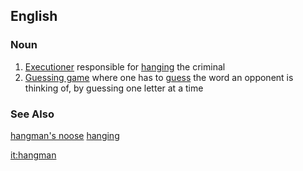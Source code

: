 ==English==
{{wikipedia}}
===Noun===
# [[Executioner]] responsible for [[hang]]ing the criminal
# [[Guessing game]] where one has to [[guess]] the word an opponent is thinking of, by guessing one letter at a time
===See Also===
[[hangman's noose]]
[[hanging]]

[[it:hangman]]